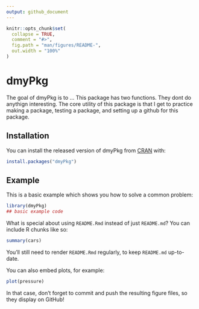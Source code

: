 ```yaml
---
output: github_document
---
```


<!-- README.md is generated from README.Rmd. Please edit that file -->

```r
knitr::opts_chunk$set(
  collapse = TRUE,
  comment = "#>",
  fig.path = "man/figures/README-",
  out.width = "100%"
)
```
# dmyPkg

<!-- badges: start -->
<!-- badges: end -->

The goal of dmyPkg is to ...
This package has two functions. They dont do anythign interesting. The core utility
of this package is that I get to practice making a package, testing a package, and setting
up a github for this package. 
    
## Installation

You can install the released version of dmyPkg from [CRAN](https://CRAN.R-project.org) with:

``` r
install.packages("dmyPkg")
```

## Example

This is a basic example which shows you how to solve a common problem:

```r
library(dmyPkg)
## basic example code
```

What is special about using `README.Rmd` instead of just `README.md`? You can include R chunks like so:

```r
summary(cars)
```

You'll still need to render `README.Rmd` regularly, to keep `README.md` up-to-date.

You can also embed plots, for example:

```r
plot(pressure)
```

In that case, don't forget to commit and push the resulting figure files, so they display on GitHub!
